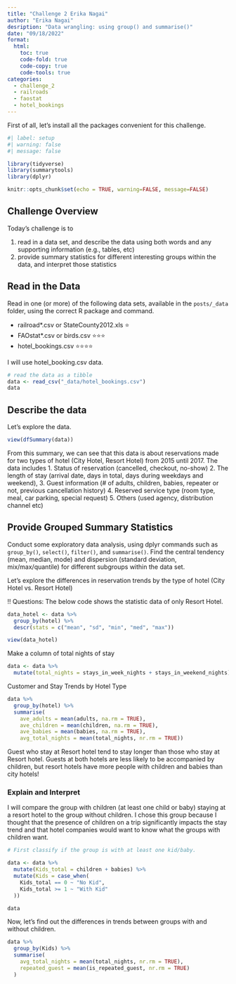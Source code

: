 ```yaml
---
title: "Challenge 2 Erika Nagai"
author: "Erika Nagai"
desription: "Data wrangling: using group() and summarise()"
date: "09/18/2022"
format:
  html:
    toc: true
    code-fold: true
    code-copy: true
    code-tools: true
categories:
  - challenge_2
  - railroads
  - faostat
  - hotel_bookings
---
```


First of all, let's install all the packages convenient for this challenge.

```r
#| label: setup
#| warning: false
#| message: false

library(tidyverse)
library(summarytools)
library(dplyr)

knitr::opts_chunk$set(echo = TRUE, warning=FALSE, message=FALSE)
```

## Challenge Overview

Today's challenge is to

1)  read in a data set, and describe the data using both words and any supporting information (e.g., tables, etc)
2)  provide summary statistics for different interesting groups within the data, and interpret those statistics

## Read in the Data

Read in one (or more) of the following data sets, available in the `posts/_data` folder, using the correct R package and command.

-   railroad\*.csv or StateCounty2012.xls ⭐
-   FAOstat\*.csv or birds.csv ⭐⭐⭐
-   hotel_bookings.csv ⭐⭐⭐⭐

I will use hotel_booking.csv data.

```r
# read the data as a tibble
data <- read_csv("_data/hotel_bookings.csv")
data
```


## Describe the data

Let's explore the data.

```r
view(dfSummary(data))
```

From this summary, we can see that this data is about reservations made for two types of hotel (City Hotel, Resort Hotel) from 2015 until 2017. 
The data includes 1. Status of reservation (cancelled, checkout, no-show) 2. The length of stay (arrival date, days in total, days during weekdays and weekend), 3. Guest information (# of adults, children, babies, repeater or not, previous cancellation history) 4. Reserved service type (room type, meal, car parking, special request) 5. Others (used agency, distribution channel etc)
 
## Provide Grouped Summary Statistics

Conduct some exploratory data analysis, using dplyr commands such as `group_by()`, `select()`, `filter()`, and `summarise()`. Find the central tendency (mean, median, mode) and dispersion (standard deviation, mix/max/quantile) for different subgroups within the data set.

Let's explore the differences in reservation trends by the type of hotel (City Hotel vs. Resort Hotel)

!! Questions: The below code shows the statistic data of only Resort Hotel.
```r
data_hotel <- data %>% 
  group_by(hotel) %>%
  descr(stats = c("mean", "sd", "min", "med", "max"))

view(data_hotel)
```

Make a column of total nights of stay 
```r
data <- data %>% 
  mutate(total_nights = stays_in_week_nights + stays_in_weekend_nights)

```


Customer and Stay Trends by Hotel Type
```r
data %>%
  group_by(hotel) %>%
  summarise(
    ave_adults = mean(adults, na.rm = TRUE),
    ave_children = mean(children, na.rm = TRUE),
    ave_babies = mean(babies, na.rm = TRUE),
    avg_total_nights = mean(total_nights, nr.rm = TRUE))


```
Guest who stay at Resort hotel tend to stay longer than those who stay at Resort hotel.
Guests at both hotels are less likely to be accompanied by children, but resort hotels have more people with children and babies than city hotels!

### Explain and Interpret

I will compare the group with children (at least one child or baby) staying at a resort hotel to the group without children.
I chose this group because I thought that the presence of children on a trip significantly impacts the stay trend and that hotel companies would want to know what the groups with children want.

```r
# First classify if the group is with at least one kid/baby.

data <- data %>% 
  mutate(Kids_total = children + babies) %>%
  mutate(Kids = case_when(
    Kids_total == 0 ~ "No Kid",
    Kids_total >= 1 ~ "With Kid"
  ))

data
```
Now, let's find out the differences in trends between groups with and without children.

```r
data %>%
  group_by(Kids) %>%
  summarise(
    avg_total_nights = mean(total_nights, nr.rm = TRUE),
    repeated_guest = mean(is_repeated_guest, nr.rm = TRUE)
  )
```

